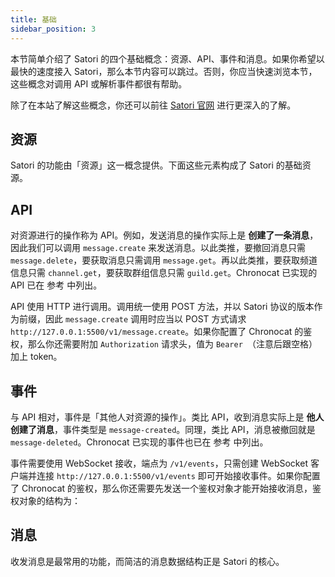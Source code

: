 ```yaml
---
title: 基础
sidebar_position: 3
---
```



<AreaDevelop />

本节简单介绍了 Satori 的四个基础概念：资源、API、事件和消息。如果你希望以最快的速度接入
Satori，那么本节内容可以跳过。否则，你应当快速浏览本节，这些概念对调用 API 或解析事件都很有帮助。

除了在本站了解这些概念，你还可以前往 [Satori 官网](https://satori.js.org/zh-CN/) 进行更深入的了解。

## 资源

Satori 的功能由「资源」这一概念提供。下面这些元素构成了 Satori 的基础资源。

<Constructing />

## API

对资源进行的操作称为 API。例如，发送消息的操作实际上是 **创建了一条消息**，因此我们可以调用 `message.create`
来发送消息。以此类推，要撤回消息只需 `message.delete`，要获取消息只需调用 `message.get`。再以此类推，要获取频道信息只需
`channel.get`，要获取群组信息只需 `guild.get`。Chronocat 已实现的 API 已在 参考 中列出。

API 使用 HTTP 进行调用。调用统一使用 POST 方法，并以 Satori 协议的版本作为前缀，因此 `message.create` 调用时应当以 POST 方式请求
`http://127.0.0.1:5500/v1/message.create`。如果你配置了 Chronocat 的鉴权，那么你还需要附加 `Authorization` 请求头，值为
`Bearer `（注意后跟空格）加上 token。

## 事件

与 API 相对，事件是「其他人对资源的操作」。类比 API，收到消息实际上是 **他人创建了消息**，事件类型是 `message-created`。同理，类比
API，消息被撤回就是 `message-deleted`。Chronocat 已实现的事件也已在 参考 中列出。

事件需要使用 WebSocket 接收，端点为 `/v1/events`，只需创建 WebSocket 客户端并连接 `http://127.0.0.1:5500/v1/events`
即可开始接收事件。如果你配置了 Chronocat 的鉴权，那么你还需要先发送一个鉴权对象才能开始接收消息，鉴权对象的结构为：

<Constructing />

## 消息

收发消息是最常用的功能，而简洁的消息数据结构正是 Satori 的核心。

<Constructing />
